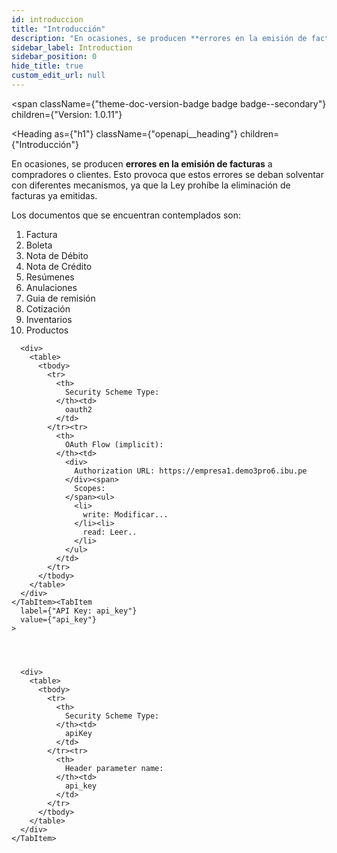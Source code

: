 ```yaml
---
id: introduccion
title: "Introducción"
description: "En ocasiones, se producen **errores en la emisión de facturas** a compradores o clientes. Esto provoca que estos errores se deban solventar con diferentes mecanismos, ya que la Ley prohíbe la eliminación de facturas ya emitidas."
sidebar_label: Introduction
sidebar_position: 0
hide_title: true
custom_edit_url: null
---
```



<span
  className={"theme-doc-version-badge badge badge--secondary"}
  children={"Version: 1.0.11"}
>
</span>

<Heading
  as={"h1"}
  className={"openapi__heading"}
  children={"Introducción"}
>
</Heading>



En ocasiones, se producen **errores en la emisión de facturas** a compradores o clientes. Esto provoca que estos errores se deban solventar con diferentes mecanismos, ya que la Ley prohíbe la eliminación de facturas ya emitidas.

Los documentos que se encuentran contemplados son:

1. Factura  
2. Boleta  
3. Nota de Débito  
4. Nota de Crédito  
5. Resúmenes  
6. Anulaciones  
7. Guia de remisión  
8. Cotización  
9. Inventarios  
10. Productos

<div
  style={{"marginBottom":"2rem"}}
>
  <Heading
    id={"authentication"}
    as={"h2"}
    className={"openapi-tabs__heading"}
    children={"Authentication"}
  >
  </Heading><SchemaTabs
    className={"openapi-tabs__security-schemes"}
  >
    <TabItem
      label={"OAuth 2.0: fastura_auth"}
      value={"fastura_auth"}
    >
      
      
      
      
      <div>
        <table>
          <tbody>
            <tr>
              <th>
                Security Scheme Type:
              </th><td>
                oauth2
              </td>
            </tr><tr>
              <th>
                OAuth Flow (implicit):
              </th><td>
                <div>
                  Authorization URL: https://empresa1.demo3pro6.ibu.pe
                </div><span>
                  Scopes:
                </span><ul>
                  <li>
                    write: Modificar...
                  </li><li>
                    read: Leer..
                  </li>
                </ul>
              </td>
            </tr>
          </tbody>
        </table>
      </div>
    </TabItem><TabItem
      label={"API Key: api_key"}
      value={"api_key"}
    >
      
      
      
      
      <div>
        <table>
          <tbody>
            <tr>
              <th>
                Security Scheme Type:
              </th><td>
                apiKey
              </td>
            </tr><tr>
              <th>
                Header parameter name:
              </th><td>
                api_key
              </td>
            </tr>
          </tbody>
        </table>
      </div>
    </TabItem>
  </SchemaTabs>
</div>
      